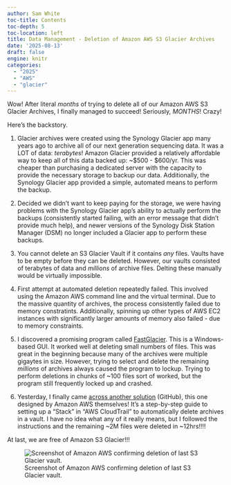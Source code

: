 ```yaml
---
author: Sam White
toc-title: Contents
toc-depth: 5
toc-location: left
title: Data Management - Deletion of Amazon AWS S3 Glacier Archives
date: '2025-08-13'
draft: false
engine: knitr
categories: 
  - "2025"
  - "AWS"
  - "glacier"
---
```

Wow! After literal _months_ of trying to delete all of our Amazon AWS S3 Glacier Archives, I finally managed to succeed! Seriously, _MONTHS_! Crazy!

Here's the backstory.

1. Glacier archives were created using the Synology Glacier app many years ago to archive all of our next generation sequencing data. It was a LOT of data: _terabytes_! Amazon Glacier provided a relatively affordable way to keep all of this data backed up: ~$500 - $600/yr. This was cheaper than purchasing a dedicated server with the capacity to provide the necessary storage to backup our data. Additionally, the Synology Glacier app provided a simple, automated means to perform the backup.

2. Decided we didn't want to keep paying for the storage, we were having problems with the Synology Glacier app's ability to actually perform the backups (consistently started failing, with an error message that didn't provide much help), and newer versions of the Synology Disk Station Manager (DSM) no longer included a Glacier app to perform these backups.

3. You cannot delete an S3 Glacier Vault if it contains _any_ files. Vaults have to be empty before they can be deleted. However, our vaults consisted of terabytes of data and _millions_ of archive files. Delting these manually would be virtually impossible.

4. First attempt at automated deletion repeatedly failed. This involved using the Amazon AWS command line and the virtual terminal. Due to the massive quantity of archives, the process consistently failed due to memory constratints. Additionally, spinning up other types of AWS EC2 instances with significantly larger amounts of memory also failed - due to memory constraints.

5. I discovered a promising program called [FastGlacier](https://fastglacier.com/). This is a Windows-based GUI. It worked well at deleting small numbers of files. This was great in the beginning because many of the archives were multiple gigaytes in size. However, trying to select and delete the remaining _millions_ of archives always caused the program to lockup. Trying to perform deletions in chunks of ~100 files sort of worked, but the program still frequently locked up and crashed.

6. Yesterday, I finally came [across another solution](https://github.com/aws-solutions-library-samples/guidance-for-automated-deletion-of-vault-archives-in-amazon-s3-glacier) (GitHub), this one designed by Amazon AWS themselves! It's a step-by-step guide to setting up a "Stack" in "AWS CloudTrail" to automatically delete archives in a vault. I have no idea what any of it really means, but I followed the instructions and the remaining ~2M files were deleted in ~12hrs!!!!

At last, we are free of Amazon S3 Glacier!!!

![Screenshot of Amazon AWS confirming deletion of last S3 Glacier vault.](./20250813-aws-glacier-deletion.png)
